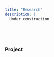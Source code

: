 ```yaml
---
title: "Research"
description: |
  Under construction



---
```


### Project

::: {#project}
:::









